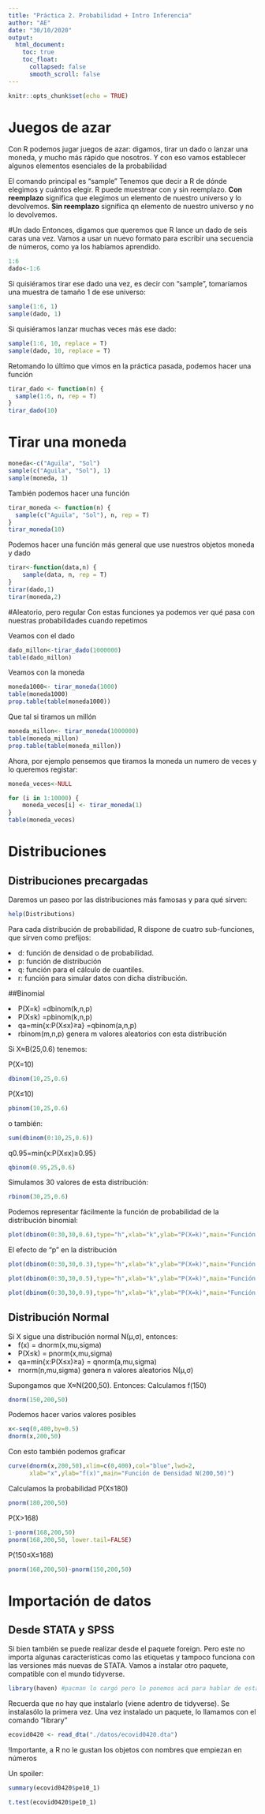 ```yaml
---
title: "Práctica 2. Probabilidad + Intro Inferencia"
author: "AE"
date: "30/10/2020"
output:
  html_document:
    toc: true
    toc_float:
      collapsed: false
      smooth_scroll: false
---
```


```r
knitr::opts_chunk$set(echo = TRUE)
```

# Juegos de azar

Con R podemos jugar juegos de azar: digamos, tirar un dado o lanzar una moneda, y mucho más rápido que nosotros. Y con eso vamos establecer algunos elementos esenciales de la probabilidad

El comando principal es "sample" 
Tenemos que decir a R de dónde elegimos y cuántos elegir. R puede muestrear con y sin reemplazo. 
<b>Con reemplazo</b> significa que elegimos un elemento de nuestro universo  y lo devolvemos. 
<b>Sin reemplazo</b> significa qn elemento de nuestro universo y no lo devolvemos. 

#Un dado
Entonces, digamos que queremos que R lance un dado de seis caras una vez. Vamos a usar un nuevo formato para escribir una secuencia de números, como ya los habíamos aprendido.
```r
1:6
dado<-1:6
```

Si quisiéramos tirar ese dado una vez, es decir con "sample", tomaríamos una muestra de tamaño 1 de ese universo:
```r
sample(1:6, 1)
sample(dado, 1)

```

Si quisiéramos lanzar muchas veces más ese dado:
```r
sample(1:6, 10, replace = T)
sample(dado, 10, replace = T)

```

Retomando lo último que vimos en la práctica pasada, podemos hacer una función
```r
tirar_dado <- function(n) {
  sample(1:6, n, rep = T)
}
tirar_dado(10)

```

# Tirar una moneda
```r
moneda<-c("Aguila", "Sol")
sample(c("Aguila", "Sol"), 1)
sample(moneda, 1)

```
También podemos hacer una función
```r
tirar_moneda <- function(n) {
  sample(c("Aguila", "Sol"), n, rep = T)
}
tirar_moneda(10)

```
Podemos hacer una función más general que use nuestros objetos moneda y dado
```r
tirar<-function(data,n) {
    sample(data, n, rep = T)
}
tirar(dado,1)
tirar(moneda,2)

```



#Aleatorio, pero regular
Con estas funciones ya podemos ver qué pasa con nuestras probabilidades cuando repetimos 


Veamos con el dado
```r
dado_millon<-tirar_dado(1000000)
table(dado_millon)

```

Veamos con la moneda
```r
moneda1000<- tirar_moneda(1000)
table(moneda1000)
prop.table(table(moneda1000))
```
Que tal si tiramos un millón
```r
moneda_millon<- tirar_moneda(1000000)
table(moneda_millon)
prop.table(table(moneda_millon))
```

Ahora, por ejemplo pensemos que tiramos la moneda un numero de veces y lo queremos registar:
```r

moneda_veces<-NULL

for (i in 1:10000) {
    moneda_veces[i] <- tirar_moneda(1)
}
table(moneda_veces)
```

# Distribuciones 


## Distribuciones precargadas

Daremos un paseo por las distribuciones más famosas y para qué sirven:

```r
help(Distributions)
```

Para cada distribución de probabilidad, R dispone de cuatro sub-funciones, que sirven como prefijos:

<li>d: función de densidad o de probabilidad. </li>
<li>p: función de distribución </li>
<li>q: función para el cálculo de cuantiles. </li>
<li>r: función para simular datos con dicha distribución.</li>


##Binomial

<li>P(X=k) =dbinom(k,n,p) </li>
<li>P(X≤k) =pbinom(k,n,p) </li>
<li>qa=min{x:P(X≤x)≥a} =qbinom(a,n,p)</li>
<li>rbinom(m,n,p) genera m valores aleatorios con esta distribución</li>

Si X≈B(25,0.6) tenemos:

P(X=10)
```r
dbinom(10,25,0.6)

```

P(X≤10)
```r
pbinom(10,25,0.6)
```
o también:

```r
sum(dbinom(0:10,25,0.6))
```


q0.95=min{x:P(X≤x)≥0.95}

```r
qbinom(0.95,25,0.6)
```


Simulamos 30 valores de esta distribución:
```r
rbinom(30,25,0.6)
```


Podemos representar fácilmente la función de probabilidad de la distribución binomial:

```r
plot(dbinom(0:30,30,0.6),type="h",xlab="k",ylab="P(X=k)",main="Función de Probabilidad B(30,0.6)")
```

El efecto de "p" en la distribución
```r
plot(dbinom(0:30,30,0.3),type="h",xlab="k",ylab="P(X=k)",main="Función de Probabilidad B(30,0.3)")

plot(dbinom(0:30,30,0.5),type="h",xlab="k",ylab="P(X=k)",main="Función de Probabilidad B(30,0.5)")

plot(dbinom(0:30,30,0.9),type="h",xlab="k",ylab="P(X=k)",main="Función de Probabilidad B(30,0.9)")
```

## Distribución Normal
Si X sigue una distribución normal N(μ,σ), entonces:
<li>f(x) = dnorm(x,mu,sigma)</li>
<li>P(X≤k) = pnorm(x,mu,sigma)</li>
<li>qa=min{x:P(X≤x)≥a} = qnorm(a,mu,sigma)</li>
<li>rnorm(n,mu,sigma) genera n valores aleatorios N(μ,σ)</li>

Supongamos que X≈N(200,50). Entonces:
Calculamos f(150)

```r
dnorm(150,200,50)
```

Podemos hacer varios valores posibles
```r
x<-seq(0,400,by=0.5)
dnorm(x,200,50)
```

Con esto también podemos graficar
```r
curve(dnorm(x,200,50),xlim=c(0,400),col="blue",lwd=2,
      xlab="x",ylab="f(x)",main="Función de Densidad N(200,50)")
```


Calculamos la probabilidad P(X≤180)
```r
pnorm(180,200,50)
```

P(X>168)
```r
1-pnorm(168,200,50)
pnorm(168,200,50, lower.tail=FALSE)

```

P(150≤X≤168)
```r
pnorm(168,200,50)-pnorm(150,200,50)
```

# Importación de datos
## Desde STATA y SPSS

Si bien también se puede realizar desde el paquete foreign. Pero este no importa algunas características como las etiquetas y tampoco funciona con las versiones más nuevas de STATA. Vamos a instalar otro paquete, compatible con el mundo tidyverse. 

```r
library(haven) #pacman lo cargó pero lo ponemos acá para hablar de esta función
```
Recuerda que no hay que instalarlo (viene adentro de tidyverse). Se instalasólo la primera vez. Una vez instalado un paquete, lo llamamos con el comando "library"

```r
ecovid0420 <- read_dta("./datos/ecovid0420.dta")
```

!Importante, a R no le gustan los objetos con nombres que empiezan en números


Un spoiler:

```r
summary(ecovid0420$pe10_1)
```


```r
t.test(ecovid0420$pe10_1)
```

